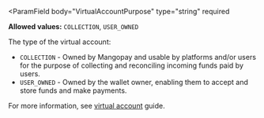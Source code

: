 <ParamField
  body="VirtualAccountPurpose"
  type="string"
  required
>
**Allowed values:** `COLLECTION`, `USER_OWNED`

The type of the virtual account:
- `COLLECTION` - Owned by Mangopay and usable by platforms and/or users for the purpose of collecting and reconciling incoming funds paid by users.  
- `USER_OWNED` - Owned by the wallet owner, enabling them to accept and store funds and make payments.

For more information, see [virtual account](/guides/payment-methods/banking/virtual-iban) guide. 
</ParamField>
